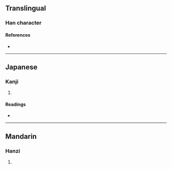 {{character info/new}}
==Translingual==

===Han character===
{{Han char|rn=102|rad=田|as=09|sn=14|four=|canj=WFQG|ids=⿰田⿱龹土}}

====References====
* {{Han ref|kx=0765.100|dkj=21905|dj=1176.070|hdz=42550.070|uh=757B|ud=30075}}

----

==Japanese==

===Kanji===
{{ja-kanji|grade=|rs=田09}}

# {{defn|lang=ja|sort=田09}}

====Readings====
* {{ja-readings|on=[[しょう]] (shō), [[じょう]] (jō)|kun=[[あぜ]] (aze)|nanori=}}

----

==Mandarin==

===Hanzi===
{{cmn-hanzi|pin=[[shéng]] ([[sheng2]])|wg=sheng<sup>2</sup>}}

# {{defn|lang=cmn|sort=田09}}